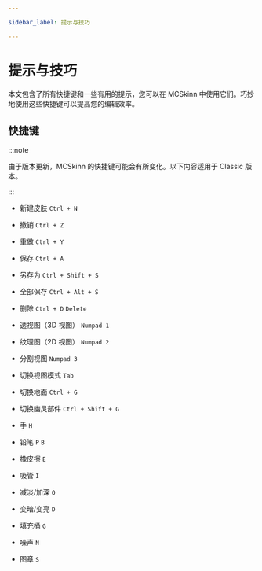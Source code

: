 ---

sidebar_label: 提示与技巧

---

# 提示与技巧

本文包含了所有快捷键和一些有用的提示，您可以在 MCSkinn 中使用它们。巧妙地使用这些快捷键可以提高您的编辑效率。

## 快捷键

:::note

由于版本更新，MCSkinn 的快捷键可能会有所变化。以下内容适用于 Classic 版本。

:::

- 新建皮肤 `Ctrl + N`

- 撤销 `Ctrl + Z`

- 重做 `Ctrl + Y`

- 保存 `Ctrl + A`

- 另存为 `Ctrl + Shift + S`

- 全部保存 `Ctrl + Alt + S`

- 删除 `Ctrl + D` `Delete`

- 透视图（3D 视图） `Numpad 1`

- 纹理图（2D 视图） `Numpad 2`

- 分割视图 `Numpad 3`

- 切换视图模式 `Tab`

- 切换地面 `Ctrl + G`

- 切换幽灵部件 `Ctrl + Shift + G`

- 手 `H`

- 铅笔 `P` `B`

- 橡皮擦 `E`

- 吸管 `I`

- 减淡/加深 `O`

- 变暗/变亮 `D`

- 填充桶 `G`

- 噪声 `N`

- 图章 `S`